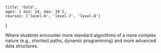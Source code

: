 	title: 'Gold',
	ages: { min: 14, max: 19 },
	courses: ['level-6', 'level-7', 'level-8']
}

Where students encounter more standard algorithms of a more complex nature (e.g., shortest paths, dynamic programming) and more advanced data structures.
